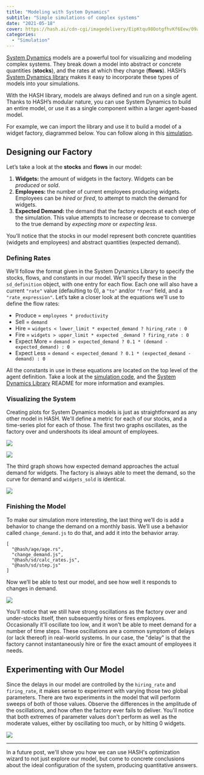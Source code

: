 ```yaml
---
title: "Modeling with System Dynamics"
subtitle: "Simple simulations of complex systems"
date: "2021-05-18"
cover: https://hash.ai/cdn-cgi/imagedelivery/EipKtqu98OotgfhvKf6Eew/09a23d79-72aa-4b29-4662-161d1a7fc100/public
categories: 
  - "Simulation"
---
```


[System Dynamics](https://hash.ai/wiki/system-dynamics) models are a powerful tool for visualizing and modeling complex systems. They break down a model into abstract or concrete quantities (**stocks**), and the rates at which they change (**flows**). HASH’s [System Dynamics library](https://hash.ai/@hash/sd) makes it easy to incorporate these types of models into your simulations.

With the HASH library, models are always defined and run on a single agent. Thanks to HASH’s modular nature, you can use System Dynamics to build an entire model, or use it as a single component within a larger agent-based model.

For example, we can import the library and use it to build a model of a widget factory, diagrammed below. You can follow along in this [simulation](https://hash.ai/@hash/widget-factory-system-dynamics).

## Designing our Factory

Let’s take a look at the **stocks** and **flows** in our model:

1. **Widgets:** the amount of widgets in the factory. Widgets can be _produced_ or _sold_.
1. **Employees:** the number of current employees producing widgets. Employees can be _hired_ or _fired_, to attempt to match the demand for widgets.
1. **Expected Demand:** the demand that the factory expects at each step of the simulation. This value attempts to increase or decrease to converge to the true demand by _expecting more_ or _expecting less_.

You’ll notice that the stocks in our model represent both concrete quantities (widgets and employees) and abstract quantities (expected demand).

### Defining Rates

We’ll follow the format given in the System Dynamics Library to specify the stocks, flows, and constants in our model. We'll specify these in the `sd_definition` object, with one entry for each flow. Each one will also have a current `"rate"` value (defaulting to 0), a `"to"` and/or `"from"` field, and a `"rate_expression"`. Let’s take a closer look at the equations we'll use to define the flow rates:

- Produce = `employees * productivity`
- Sell = `demand`
- Hire = `widgets < lower_limit * expected_demand ? hiring_rate : 0`
- Fire = `widgets > upper_limit * expected _demand ? firing_rate : 0`
- Expect More = `demand > expected_demand ? 0.1 * (demand - expected_demand) : 0`
- Expect Less = `demand < expected_demand ? 0.1 * (expected_demand - demand) : 0`

All the constants in use in these equations are located on the top level of the agent definition. Take a look at the [simulation code](https://core.hash.ai/@hash/widget-factory-system-dynamics/1.0.0), and the [System Dynamics Library](https://hash.ai/@hash/sd) README for more information and examples.

### Visualizing the System

Creating plots for System Dynamics models is just as straightforward as any other model in HASH. We'll define a metric for each of our stocks, and a time-series plot for each of those. The first two graphs oscillates, as the factory over and undershoots its ideal amount of employees.

![](https://hash.ai/cdn-cgi/imagedelivery/EipKtqu98OotgfhvKf6Eew/69d7fa60-d0cf-4967-8c77-8e3384e23000/public)

![](https://hash.ai/cdn-cgi/imagedelivery/EipKtqu98OotgfhvKf6Eew/643dfa01-ff2b-4a1a-4e5e-3ceffd2d5700/public)

The third graph shows how expected demand approaches the actual demand for widgets. The factory is always able to meet the demand, so the curve for demand and `widgets_sold` is identical.

![](https://hash.ai/cdn-cgi/imagedelivery/EipKtqu98OotgfhvKf6Eew/b95ee63e-0e1f-4270-87be-d886b520c500/public)

### Finishing the Model

To make our simulation more interesting, the last thing we’ll do is add a behavior to change the demand on a monthly basis. We’ll use a behavior called `change_demand.js` to do that, and add it into the behavior array.

```
[
  "@hash/age/age.rs",
  "change_demand.js",
  "@hash/sd/calc_rates.js",
  "@hash/sd/step.js"
]
```

Now we’ll be able to test our model, and see how well it responds to changes in demand.

![](https://hash.ai/cdn-cgi/imagedelivery/EipKtqu98OotgfhvKf6Eew/1849413d-ba85-4c56-34df-0d64a5f41a00/public)

You’ll notice that we still have strong oscillations as the factory over and under-stocks itself, then subsequently hires or fires employees. Occasionally it'll oscillate too low, and it won't be able to meet demand for a number of time steps. These oscillations are a common symptom of delays (or lack thereof) in real-world systems. In our case, the "delay" is that the factory cannot instantaneously hire or fire the exact amount of employees it needs.

## Experimenting with Our Model

Since the delays in our model are controlled by the `hiring_rate` and `firing_rate`, it makes sense to experiment with varying those two global parameters. There are two experiments in the model that will perform sweeps of both of those values. Observe the differences in the amplitude of the oscillations, and how often the factory ever fails to deliver. You'll notice that both extremes of parameter values don't perform as well as the moderate values, either by oscillating too much, or by hitting 0 widgets.

![](https://hash.ai/cdn-cgi/imagedelivery/EipKtqu98OotgfhvKf6Eew/4937df18-691c-4638-7606-ab4010866c00/public)

* * *

In a future post, we'll show you how we can use HASH's optimization wizard to not just explore our model, but come to concrete conclusions about the ideal configuration of the system, producing quantitative answers.
